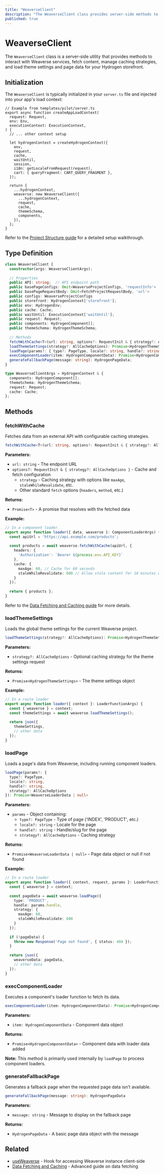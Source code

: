 ```yaml
---
title: "WeaverseClient"
description: "The WeaverseClient class provides server-side methods to interact with Weaverse content and services in a Hydrogen storefront."
published: true
---
```


# WeaverseClient

The `WeaverseClient` class is a server-side utility that provides methods to interact with Weaverse services, fetch content, manage caching strategies, and load theme settings and page data for your Hydrogen storefront.

## Initialization

The `WeaverseClient` is typically initialized in your `server.ts` file and injected into your app's load context:

```tsx
// Example from templates/pilot/server.ts
export async function createAppLoadContext(
  request: Request,
  env: Env,
  executionContext: ExecutionContext,
) {
  // ... other context setup

  let hydrogenContext = createHydrogenContext({
    env,
    request,
    cache,
    waitUntil,
    session,
    i18n: getLocaleFromRequest(request),
    cart: { queryFragment: CART_QUERY_FRAGMENT },
  });

  return {
    ...hydrogenContext,
    weaverse: new WeaverseClient({
      ...hydrogenContext,
      request,
      cache,
      themeSchema,
      components,
    }),
  };
}
```

Refer to the [Project Structure guide](core-concepts/project-structure#base-files-explained) for a detailed setup walkthrough.

## Type Definition

```typescript
class WeaverseClient {
  constructor(args: WeaverseClientArgs);
  
  // Properties
  public API: string;  // API endpoint path
  public basePageConfigs: Omit<WeaverseProjectConfigs, 'requestInfo'>
  public basePageRequestBody: Omit<FetchProjectRequestBody, 'url'>
  public configs: WeaverseProjectConfigs
  public storefront: HydrogenContext['storefront'];
  public env: HydrogenEnv;
  public cache: Cache;
  public waitUntil: ExecutionContext['waitUntil'];
  public request: Request;
  public components: HydrogenComponent[];
  public themeSchema: HydrogenThemeSchema;
  
  // Methods
  fetchWithCache<T>(url: string, options?: RequestInit & { strategy?: AllCacheOptions }): Promise<T>;
  loadThemeSettings(strategy?: AllCacheOptions): Promise<HydrogenThemeSettings>;
  loadPage(params?: { type?: PageType, locale?: string, handle?: string, strategy?: AllCacheOptions }): Promise<WeaverseLoaderData | null>;
  execComponentLoader(item: HydrogenComponentData): Promise<HydrogenComponentData>;
  generateFallbackPage(message: string): HydrogenPageData;
}

type WeaverseClientArgs = HydrogenContext & {
  components: HydrogenComponent[];
  themeSchema: HydrogenThemeSchema;
  request: Request;
  cache: Cache;
};
```

## Methods

### fetchWithCache

Fetches data from an external API with configurable caching strategies.

```typescript
fetchWithCache<T>(url: string, options?: RequestInit & { strategy?: AllCacheOptions }): Promise<T>
```

**Parameters:**
- `url: string` - The endpoint URL
- `options?: RequestInit & { strategy?: AllCacheOptions }` - Cache and fetch configuration
  - `strategy` - Caching strategy with options like `maxAge`, `staleWhileRevalidate`, etc.
  - Other standard `fetch` options (`headers`, `method`, etc.)

**Returns:**
- `Promise<T>` - A promise that resolves with the fetched data

**Example:**

```typescript
// In a component loader
export async function loader({ data, weaverse }: ComponentLoaderArgs) {
  const apiUrl = 'https://api.example.com/products';
  
  const products = await weaverse.fetchWithCache(apiUrl, {
    headers: {
      'Authorization': `Bearer ${process.env.API_KEY}`
    },
    cache: {
      maxAge: 60, // Cache for 60 seconds
      staleWhileRevalidate: 600 // Allow stale content for 10 minutes while revalidating
    }
  });
  
  return { products };
}
```

Refer to the [Data Fetching and Caching guide](development-guide/data-fetching#fetching-data-from-external-apis) for more details.

### loadThemeSettings

Loads the global theme settings for the current Weaverse project.

```typescript
loadThemeSettings(strategy?: AllCacheOptions): Promise<HydrogenThemeSettings>
```

**Parameters:**
- `strategy?: AllCacheOptions` - Optional caching strategy for the theme settings request

**Returns:**
- `Promise<HydrogenThemeSettings>` - The theme settings object

**Example:**

```typescript
// In a route loader
export async function loader({ context }: LoaderFunctionArgs) {
  const { weaverse } = context;
  const themeSettings = await weaverse.loadThemeSettings();
  
  return json({
    themeSettings,
    // other data
  });
}
```

### loadPage

Loads a page's data from Weaverse, including running component loaders.

```typescript
loadPage(params?: {
  type?: PageType,
  locale?: string,
  handle?: string,
  strategy?: AllCacheOptions
}): Promise<WeaverseLoaderData | null>
```

**Parameters:**
- `params` - Object containing:
  - `type?: PageType` - Type of page ('INDEX', 'PRODUCT', etc.)
  - `locale?: string` - Locale for the page
  - `handle?: string` - Handle/slug for the page
  - `strategy?: AllCacheOptions` - Caching strategy

**Returns:**
- `Promise<WeaverseLoaderData | null>` - Page data object or null if not found

**Example:**

```typescript
// In a route loader
export async function loader({ context, request, params }: LoaderFunctionArgs) {
  const { weaverse } = context;
  
  const pageData = await weaverse.loadPage({
    type: 'PRODUCT',
    handle: params.handle,
    strategy: {
      maxAge: 60,
      staleWhileRevalidate: 600
    }
  });
  
  if (!pageData) {
    throw new Response('Page not found', { status: 404 });
  }
  
  return json({
    weaverseData: pageData,
    // other data
  });
}
```

### execComponentLoader

Executes a component's loader function to fetch its data.

```typescript
execComponentLoader(item: HydrogenComponentData): Promise<HydrogenComponentData>
```

**Parameters:**
- `item: HydrogenComponentData` - Component data object

**Returns:**
- `Promise<HydrogenComponentData>` - Component data with loader data added

**Note:** This method is primarily used internally by `loadPage` to process component loaders.

### generateFallbackPage

Generates a fallback page when the requested page data isn't available.

```typescript
generateFallbackPage(message: string): HydrogenPageData
```

**Parameters:**
- `message: string` - Message to display on the fallback page

**Returns:**
- `HydrogenPageData` - A basic page data object with the message

## Related

- [useWeaverse](api-reference/use-weaverse) - Hook for accessing Weaverse instance client-side
- [Data Fetching and Caching](development-guide/data-fetching) - Advanced guide on data fetching
